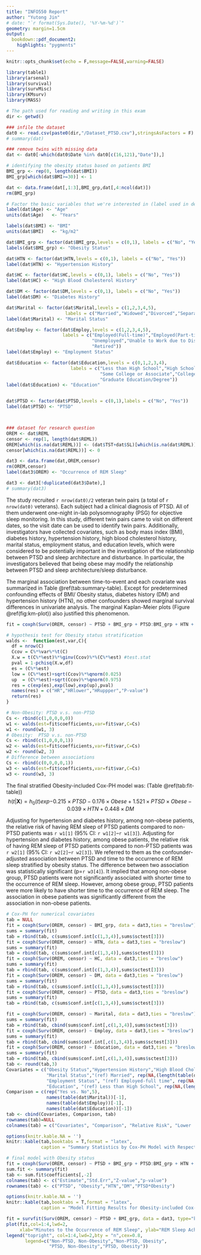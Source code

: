 ```yaml
---
title: "INFO550 Report"
author: "Yutong Jin"
# date: "`r format(Sys.Date(), '%Y-%m-%d')`"
geometry: margin=1.5cm
output: 
  bookdown::pdf_document2:
    highlights: "pygments"
---
```


```r
knitr::opts_chunk$set(echo = F,message=FALSE,warning=FALSE)
```

```r
library(table1)
library(arsenal)
library(survival)
library(survMisc)
library(KMsurv)
library(MASS)

# The path used for reading and writing in this exam
dir <- getwd()

### infile the dataset
dat0 <- read.csv(paste0(dir,"/Dataset_PTSD.csv"),stringsAsFactors = F)
# summary(dat)

### remove twins with missing data
dat <- dat0[-which(dat0$Date %in% dat0[c(16,121),"Date"]),]

# identifying the obesity status based on patients BMI
BMI_grp <- rep(0, length(dat$BMI))
BMI_grp[which(dat$BMI>=30)] <- 1

dat <- data.frame(dat[,1:3],BMI_grp,dat[,4:ncol(dat)])
rm(BMI_grp)

# Factor the basic variables that we're interested in (label used in descriptive table)
label(dat$Age) <- "Age"
units(dat$Age)   <- "Years"

labels(dat$BMI) <- "BMI"
units(dat$BMI)   <- "kg/m2"

dat$BMI_grp <- factor(dat$BMI_grp,levels = c(0,1), labels = c("No", "Yes"))
labels(dat$BMI_grp) <- "Obesity Status"

dat$HTN <- factor(dat$HTN,levels = c(0,1), labels = c("No", "Yes"))
label(dat$HTN) <- "Hypertension History"

dat$HC <- factor(dat$HC,levels = c(0,1), labels = c("No", "Yes"))
label(dat$HC) <- "High Blood Cholesterol History"

dat$DM <- factor(dat$DM,levels = c(0,1), labels = c("No", "Yes"))
label(dat$DM) <- "Diabetes History"

dat$Marital <- factor(dat$Marital,levels = c(1,2,3,4,5), 
                      labels = c("Married","Widowed","Divorced","Separated","Never Married"))
label(dat$Marital) <- "Marital Status"

dat$Employ <- factor(dat$Employ,levels = c(1,2,3,4,5), 
                     labels = c("Employed(Full-time)","Employed(Part-time)",
                                "Unemployed","Unable to Work due to Disability",
                                "Retired"))
label(dat$Employ) <- "Employment Status"

dat$Education <- factor(dat$Education,levels = c(0,1,2,3,4), 
                        labels = c("Less than High School","High School",
                                   "Some College or Associate","College Degree",
                                   "Graduate Education/Degree"))
label(dat$Education) <- "Education"


dat$PTSD <- factor(dat$PTSD,levels = c(0,1),labels = c("No", "Yes"))
label(dat$PTSD) <- "PTSD"



### dataset for research question 
OREM <- dat$REML
censor <- rep(1, length(dat$REML))
OREM[which(is.na(dat$REML))] <- (dat$TST+dat$SL)[which(is.na(dat$REML))]
censor[which(is.na(dat$REML))] <- 0

dat3 <- data.frame(dat,OREM,censor)
rm(OREM,censor)
label(dat3$OREM) <- "Occurrence of REM Sleep"

dat3 <- dat3[!duplicated(dat3$Date),]
# summary(dat3)
```

The study recruited `r nrow(dat0)/2` veteran twin pairs (a total of `r nrow(dat0)` veterans). Each subject had a clinical diagnosis of PTSD. All of them underwent one-night in-lab polysomnography (PSG) for objective sleep monitoring. In this study, different twin pairs came to visit on different dates, so the visit date can be used to identify twin pairs. Additionally, investigators have collected covariates, such as body mass index (BMI), diabetes history, hypertension history, high blood cholesterol history, marital status, employment status, and education levels, which were considered to be potentially important in the investigation of the relationship between PTSD and sleep architecture and disturbance. In particular, the investigators believed that being obese may modify the relationship between PTSD and sleep architecture/sleep disturbance. 

The marginal association between time-to-event and each covariate was summarized in Table \@ref(tab:summary-table). Except for predetermined confounding effects of BMI/ Obesity status, diabetes history (DM) and hypertension history (HTN), no other confounders showed marginal survival differences in univariate analysis. The marginal Kaplan-Meier plots (Figure \@ref(fig:km-plot)) also justified this phenomenon. 

```r
fit = coxph(Surv(OREM, censor) ~ PTSD + BMI_grp + PTSD:BMI_grp + HTN + DM, data=dat3)

# hypothesis test for Obesity status stratification
walds <-  function(est,var,C){
  df = nrow(C)
  Ccov = C%*%var%*%t(C)
  X.w = t(C%*%est)%*%ginv(Ccov)%*%(C%*%est) #test.stat
  pval = 1-pchisq(X.w,df)
  es = (C%*%est)
  low = (C%*%est)+sqrt(Ccov)%*%qnorm(0.025)
  up  = (C%*%est)+sqrt(Ccov)%*%qnorm(0.975)
  res = c(exp(es),exp(low),exp(up),pval)
  names(res) = c("HR","HRlower","HRuppper","P-value")
  return(res)
}

# Non-Obesity: PTSD v.s. non-PTSD
Cs <- rbind(c(1,0,0,0,0))
w1 <- walds(est=fit$coefficients,var=fit$var,C=Cs)
w1 <- round(w1, 3)
# Obesity:  PTSD v.s. non-PTSD
Cs <- rbind(c(1,0,0,0,1))
w2 <- walds(est=fit$coefficients,var=fit$var,C=Cs)
w2 <- round(w2, 3)
# Difference between associations
Cs <- rbind(c(0,0,0,0,1))
w3 <- walds(est=fit$coefficients,var=fit$var,C=Cs)
w3 <- round(w3, 3)
```

The final stratified Obesity-included Cox-PH model was: (Table \@ref(tab:fit-table))
$$h(t|\mathbf{X})=h_0(t)exp{-0.215\times PTSD-0.176\times Obese+1.521\times PTSD\times Obese-0.039\times HTN+0.448\times DM}$$

Adjusting for hypertension and diabetes history, among non-obese patients, the relative risk of having REM sleep of PTSD patients compared to non-PTSD patients was `r w1[1]` (95% CI: `r w1[2]`–`r w1[3]`). Adjusting for hypertension and diabetes history, among obese patients, the relative risk of having REM sleep of PTSD patients compared to non-PTSD patients was `r w2[1]` (95% CI: `r w2[2]`–`r w2[3]`). We referred to them as the confounder-adjusted association between PTSD and time to the occurrence of REM sleep stratified by obesity status. The difference between two association was statistically significant (p=`r w3[4]`). It implied that among non-obese group, PTSD patients were not significantly associated with shorter time to the occurrence of REM sleep. However, among obese group, PTSD patients were more likely to have shorter time to the occurrence of REM sleep. The association in obese patients was significantly different from the association in non-obese patients.


\newpage
```r
# Cox-PH for numerical covariates
tab = NULL
fit = coxph(Surv(OREM, censor) ~ BMI_grp, data = dat3,ties = "breslow")
sums = summary(fit)
tab = rbind(tab, c(sums$conf.int[c(1,3,4)],sums$sctest[3]))
fit = coxph(Surv(OREM, censor) ~ HTN, data = dat3,ties = "breslow")
sums = summary(fit)
tab = rbind(tab, c(sums$conf.int[c(1,3,4)],sums$sctest[3]))
fit = coxph(Surv(OREM, censor) ~ HC, data = dat3,ties = "breslow")
sums = summary(fit)
tab = rbind(tab, c(sums$conf.int[c(1,3,4)],sums$sctest[3]))
fit = coxph(Surv(OREM, censor) ~ DM, data = dat3,ties = "breslow")
sums = summary(fit)
tab = rbind(tab, c(sums$conf.int[c(1,3,4)],sums$sctest[3]))
fit = coxph(Surv(OREM, censor) ~ PTSD, data = dat3,ties = "breslow")
sums = summary(fit)
tab = rbind(tab, c(sums$conf.int[c(1,3,4)],sums$sctest[3]))

fit = coxph(Surv(OREM, censor) ~ Marital, data = dat3,ties = "breslow")
sums = summary(fit)
tab = rbind(tab, cbind(sums$conf.int[,c(1,3,4)],sums$sctest[3]))
fit = coxph(Surv(OREM, censor) ~ Employ, data = dat3,ties = "breslow")
sums = summary(fit)
tab = rbind(tab, cbind(sums$conf.int[,c(1,3,4)],sums$sctest[3]))
fit = coxph(Surv(OREM, censor) ~ Education, data = dat3,ties = "breslow")
sums = summary(fit)
tab = rbind(tab, cbind(sums$conf.int[,c(1,3,4)],sums$sctest[3]))
tab <- round(tab,3)
Covariates = c("Obesity Status","Hypertension History","High Blood Cholesterol", "Diabetes","PTSD", 
               "Marital Status","(ref) Married", rep(NA,(length(table(dat$Marital))-3)), 
               "Employment Status", "(ref) Employed-full time", rep(NA,(length(table(dat$Employ))-3)),
               "Education", "(ref) Less than High School", rep(NA,(length(table(dat$Education))-3)))
Comparison = c(rep("Yes vs. No",5), 
               names(table(dat$Marital))[-1],
               names(table(dat$Employ))[-1],
               names(table(dat$Education))[-1])
tab <- cbind(Covariates, Comparison, tab)
rownames(tab)=NULL
colnames(tab) = c("Covariates", "Comparison", "Relative Risk", "Lower .95", "Upper .95", "p-value")

options(knitr.kable.NA = '')
knitr::kable(tab,booktabs = T,format = "latex", 
             caption = "Summary Statistics by Cox-PH Model with Respect to Categorical Covariate")
```

```r
# final model with Obesity status
fit = coxph(Surv(OREM, censor) ~ PTSD + BMI_grp + PTSD:BMI_grp + HTN + DM, data=dat3)
sum.fit <- summary(fit)
tab <- sum.fit$coefficients[,-2]
colnames(tab) <- c("Estimate","Std.Err","Z-value","p-value")
rownames(tab) <- c("PTSD", "Obesity","HTN","DM","PTSD*Obesity")

options(knitr.kable.NA = '')
knitr::kable(tab,booktabs = T,format = "latex", 
             caption = "Model Fitting Results for Obesity-included Cox-PH Regression Model")
```


```r
fit = survfit(Surv(OREM, censor) ~ PTSD + BMI_grp, data = dat3, type="kaplan-meier")
plot(fit,col=1:4,lwd=2, 
     xlab="Minutes to the Occurrence of REM Sleep", ylab="REM Sleep Achieving Probability")
legend("topright", col=1:4,lwd=2,bty = "n",cex=0.8,
       legend=c("Non-PTSD, Non-Obesity","Non-PTSD, Obesity",
                "PTSD, Non-Obesity","PTSD, Obesity"))
```





